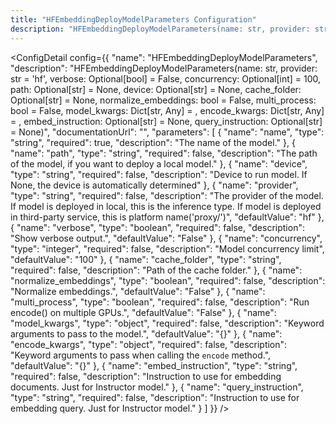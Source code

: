 ```yaml
---
title: "HFEmbeddingDeployModelParameters Configuration"
description: "HFEmbeddingDeployModelParameters(name: str, provider: str = 'hf', verbose: Optional[bool] = False, concurrency: Optional[int] = 100, path: Optional[str] = None, device: Optional[str] = None, cache_folder: Optional[str] = None, normalize_embeddings: bool = False, multi_process: bool = False, model_kwargs: Dict[str, Any] = <factory>, encode_kwargs: Dict[str, Any] = <factory>, embed_instruction: Optional[str] = None, query_instruction: Optional[str] = None)"
---
```



<ConfigDetail config={{
  "name": "HFEmbeddingDeployModelParameters",
  "description": "HFEmbeddingDeployModelParameters(name: str, provider: str = 'hf', verbose: Optional[bool] = False, concurrency: Optional[int] = 100, path: Optional[str] = None, device: Optional[str] = None, cache_folder: Optional[str] = None, normalize_embeddings: bool = False, multi_process: bool = False, model_kwargs: Dict[str, Any] = <factory>, encode_kwargs: Dict[str, Any] = <factory>, embed_instruction: Optional[str] = None, query_instruction: Optional[str] = None)",
  "documentationUrl": "",
  "parameters": [
    {
      "name": "name",
      "type": "string",
      "required": true,
      "description": "The name of the model."
    },
    {
      "name": "path",
      "type": "string",
      "required": false,
      "description": "The path of the model, if you want to deploy a local model."
    },
    {
      "name": "device",
      "type": "string",
      "required": false,
      "description": "Device to run model. If None, the device is automatically determined"
    },
    {
      "name": "provider",
      "type": "string",
      "required": false,
      "description": "The provider of the model. If model is deployed in local, this is the inference type. If model is deployed in third-party service, this is platform name('proxy/<platform>')",
      "defaultValue": "hf"
    },
    {
      "name": "verbose",
      "type": "boolean",
      "required": false,
      "description": "Show verbose output.",
      "defaultValue": "False"
    },
    {
      "name": "concurrency",
      "type": "integer",
      "required": false,
      "description": "Model concurrency limit",
      "defaultValue": "100"
    },
    {
      "name": "cache_folder",
      "type": "string",
      "required": false,
      "description": "Path of the cache folder."
    },
    {
      "name": "normalize_embeddings",
      "type": "boolean",
      "required": false,
      "description": "Normalize embeddings.",
      "defaultValue": "False"
    },
    {
      "name": "multi_process",
      "type": "boolean",
      "required": false,
      "description": "Run encode() on multiple GPUs.",
      "defaultValue": "False"
    },
    {
      "name": "model_kwargs",
      "type": "object",
      "required": false,
      "description": "Keyword arguments to pass to the model.",
      "defaultValue": "{}"
    },
    {
      "name": "encode_kwargs",
      "type": "object",
      "required": false,
      "description": "Keyword arguments to pass when calling the `encode` method.",
      "defaultValue": "{}"
    },
    {
      "name": "embed_instruction",
      "type": "string",
      "required": false,
      "description": "Instruction to use for embedding documents. Just for Instructor model."
    },
    {
      "name": "query_instruction",
      "type": "string",
      "required": false,
      "description": "Instruction to use for embedding query. Just for Instructor model."
    }
  ]
}} />

